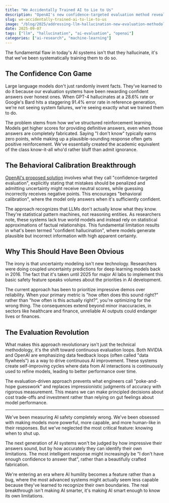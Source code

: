 ```yaml
---
title: "We Accidentally Trained AI to Lie to Us"
description: "OpenAI's new confidence-targeted evaluation method reveals we've been rewarding LLMs for confident bullshit instead of honest uncertainty"
slug: we-accidentally-trained-ai-to-lie-to-us
image: "/blog/2025/addressing-llm-hallucination-new-evaluation-methodologies_llm-hallucinations.webp"
date: 2025-09-07
tags: ["llm", "hallucination", "ai-evaluation", "openai"]
categories: ["ai-research", "machine-learning"]
---
```


The fundamental flaw in today's AI systems isn't that they hallucinate, it's that we've been systematically training them to do so.

## The Confidence Con Game


Large language models don't just randomly invent facts. They've learned to do it because our evaluation systems have been rewarding confident answers over honest ones. When GPT-4 hallucinates at a 28.6% rate or Google's Bard hits a staggering 91.4% error rate in reference generation, we're not seeing system failures, we're seeing exactly what we trained them to do.

The problem stems from how we've structured reinforcement learning. Models get higher scores for providing definitive answers, even when those answers are completely fabricated. Saying "I don't know" typically earns zero points, while making up a plausible-sounding response often gets positive reinforcement. We've essentially created the academic equivalent of the class know-it-all who'd rather bluff than admit ignorance.

## The Behavioral Calibration Breakthrough

[OpenAI's proposed solution](https://share.google/9SKn7X0YThlmnkZ9m) involves what they call "confidence-targeted evaluation", explicitly stating that mistakes should be penalized and admitting uncertainty might receive neutral scores, while guessing incorrectly receives negative points. This encourages "behavioral calibration", where the model only answers when it's sufficiently confident.

The approach recognizes that LLMs don't actually know what they know. They're statistical pattern machines, not reasoning entities. As researchers note, these systems lack true world models and instead rely on statistical approximations of factual relationships. This fundamental limitation results in what's been termed "confident hallucination", where models generate plausible but incorrect information with high apparent certainty.

## Why This Should Have Been Obvious

The irony is that uncertainty modeling isn't new technology. Researchers were doing coupled uncertainty predictions for deep learning models back in 2016. The fact that it's taken until 2025 for major AI labs to implement this basic safety feature speaks volumes about the priorities in AI development.

The current approach has been to prioritize impressive demos over reliability. When your primary metric is "how often does this sound right?" rather than "how often is this actually right?", you're optimizing for the wrong thing. The consequences extend beyond minor inaccuracies, in sectors like healthcare and finance, unreliable AI outputs could endanger lives or finances.

## The Evaluation Revolution


What makes this approach revolutionary isn't just the technical methodology, it's the shift toward continuous evaluation loops. Both NVIDIA and OpenAI are emphasizing data feedback loops (often called "data flywheels") as a way to drive continuous AI improvement. These systems create self-improving cycles where data from AI interactions is continuously used to refine models, leading to better performance over time.

The evaluation-driven approach prevents what engineers call "poke-and-hope guesswork" and replaces impressionistic judgments of accuracy with rigorous measurement. This means we can make principled decisions about cost trade-offs and investment rather than relying on gut feelings about model performance.

---

We've been measuring AI safety completely wrong. We've been obsessed with making models more powerful, more capable, and more human-like in their responses. But we've neglected the most critical feature: knowing when to shut up.

The next generation of AI systems won't be judged by how impressive their answers sound, but by how accurately they can identify their own limitations. The most intelligent response might increasingly be "I don't have enough confidence to answer that", rather than a beautifully crafted fabrication.

We're entering an era where AI humility becomes a feature rather than a bug, where the most advanced systems might actually seem less capable because they've learned to recognize their own boundaries. The real breakthrough isn't making AI smarter, it's making AI smart enough to know its own limitations.